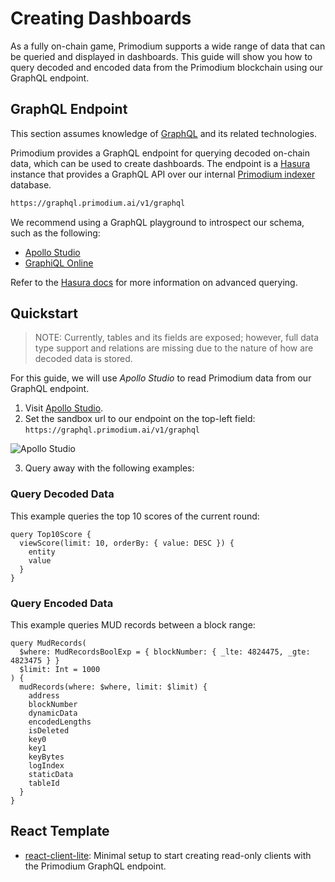 # Creating Dashboards

As a fully on-chain game, Primodium supports a wide range of data that can be queried and displayed in dashboards. This guide will show you how to query decoded and encoded data from the Primodium blockchain using our GraphQL endpoint.

## GraphQL Endpoint

This section assumes knowledge of [GraphQL](https://graphql.org/) and its related technologies.

Primodium provides a GraphQL endpoint for querying decoded on-chain data, which can be used to create dashboards. The endpoint is a [Hasura](https://hasura.io/) instance that provides a GraphQL API over our internal [Primodium indexer](../pages/indexer.mdx) database.

```bash copy
https://graphql.primodium.ai/v1/graphql
```

We recommend using a GraphQL playground to introspect our schema, such as the following:

- [Apollo Studio](https://studio.apollographql.com/sandbox/explorer)
- [GraphiQL Online](https://lucasconstantino.github.io/graphiql-online/)

Refer to the [Hasura docs](https://hasura.io/docs/latest/queries/postgres/index/) for more information on advanced querying.

## Quickstart

> NOTE: Currently, tables and its fields are exposed; however, full data type support and relations are missing due to the nature of how are decoded data is stored.

For this guide, we will use _Apollo Studio_ to read Primodium data from our GraphQL endpoint.

1. Visit [Apollo Studio](https://studio.apollographql.com/sandbox/explorer).
2. Set the sandbox url to our endpoint on the top-left field: `https://graphql.primodium.ai/v1/graphql`

![Apollo Studio](../public/tooling/graphql/apollo_studio.png)

3. Query away with the following examples:

### Query Decoded Data

This example queries the top 10 scores of the current round:

```gql showLineNumbers copy
query Top10Score {
  viewScore(limit: 10, orderBy: { value: DESC }) {
    entity
    value
  }
}
```

### Query Encoded Data

This example queries MUD records between a block range:

```gql showLineNumbers copy
query MudRecords(
  $where: MudRecordsBoolExp = { blockNumber: { _lte: 4824475, _gte: 4823475 } }
  $limit: Int = 1000
) {
  mudRecords(where: $where, limit: $limit) {
    address
    blockNumber
    dynamicData
    encodedLengths
    isDeleted
    key0
    key1
    keyBytes
    logIndex
    staticData
    tableId
  }
}
```

## React Template

- [react-client-lite](../react-client-lite.mdx): Minimal setup to start creating read-only clients with the Primodium GraphQL endpoint.
